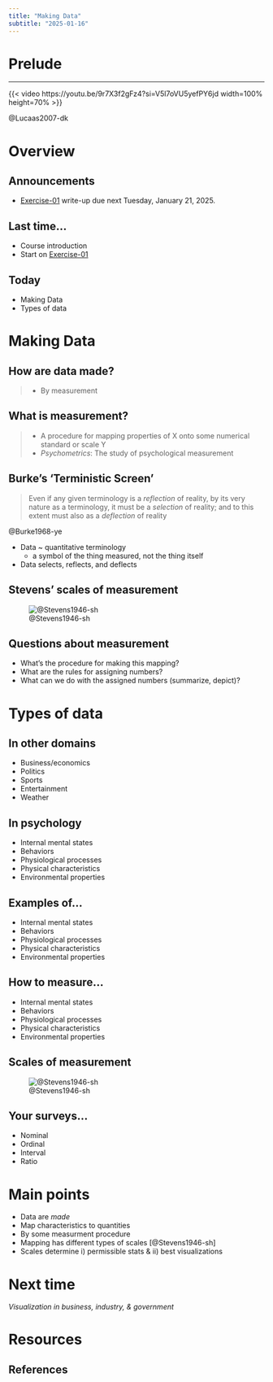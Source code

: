 ```yaml
---
title: "Making Data"
subtitle: "2025-01-16"
---
```


# Prelude

---

{{< video https://youtu.be/9r7X3f2gFz4?si=V5l7oVU5yefPY6jd width=100% height=70% >}}

@Lucaas2007-dk

# Overview

## Announcements

- [Exercise-01](../exercises/ex01-making-data.qmd) write-up [due next Tuesday, January 21, 2025]{.orange-due}.

## Last time...

- Course introduction
- Start on [Exercise-01](../exercises/ex01-making-data.qmd)

## Today

- Making Data
- Types of data

# Making Data

## How are data made?

>- By measurement

## What is measurement?

>- A procedure for mapping properties of X onto some numerical standard or scale Y
>- *Psychometrics*: The study of psychological measurement

## Burke's 'Terministic Screen'

>Even if any given terminology is a *reflection* of reality, by its very nature as a terminology, it must be a *selection* of reality; and to this extent must also as a *deflection* of reality

@Burke1968-ye

- Data ~ quantitative terminology
  - a symbol of the thing measured, not the thing itself
- Data selects, reflects, and deflects 


## Stevens' scales of measurement

![@Stevens1946-sh](../include/img/stevens-1946-fig.png)

## Questions about measurement

- What's the procedure for making this mapping?
- What are the rules for assigning numbers?
- What can we do with the assigned numbers (summarize, depict)?

# Types of data

## In other domains

- Business/economics
- Politics
- Sports
- Entertainment
- Weather

## In psychology

- Internal mental states
- Behaviors
- Physiological processes
- Physical characteristics
- Environmental properties

## Examples of...

- Internal mental states
- Behaviors
- Physiological processes
- Physical characteristics
- Environmental properties

## How to measure...

- Internal mental states
- Behaviors
- Physiological processes
- Physical characteristics
- Environmental properties

## Scales of measurement

![@Stevens1946-sh](../include/img/stevens-1946-table.png)

## Your surveys...

- Nominal
- Ordinal
- Interval
- Ratio

# Main points

- Data are *made*
- Map characteristics to quantities
- By some measurment procedure
- Mapping has different types of scales [@Stevens1946-sh]
- Scales determine i) permissible stats & ii) best visualizations

# Next time

*Visualization in business, industry, & government*

# Resources

## References
